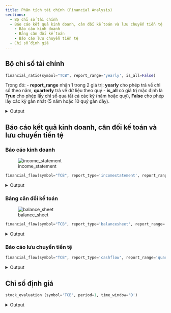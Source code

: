 ```yaml
---
title: Phân tích tài chính (Financial Analysis)
sections:
  - Bộ chỉ số tài chính
  - Báo cáo kết quả kinh doanh, cân đối kế toán và lưu chuyển tiền tệ
    - Báo cáo kinh doanh
    - Bảng cân đối kế toán
    - Báo cáo lưu chuyển tiền tệ
  - Chỉ số định giá
---
```


## Bộ chỉ số tài chính
```python
financial_ratio(symbol="TCB", report_range='yearly', is_all=False)
```
Trong đó:
- **report_range** nhận 1 trong 2 giá trị: **yearly** cho phép trả về chỉ số theo năm, **quarterly** trả về dữ liệu theo quý
- **is_all** có giá trị mặc định là **True** cho phép lấy chỉ số qua tất cả các kỳ (năm hoặc quý), **False** cho phép lấy các kỳ gần nhất (5 năm hoặc 10 quý gần đây).

<details>
  <summary>Output</summary>

```shell
>>> financial_ratio('TCB', 'yearly')
year                      2022   2021   2020   2019   2018
ticker                     TCB    TCB    TCB    TCB    TCB
priceToEarning             4.5    9.7    9.0    8.2   10.7
priceToBook                0.8    1.9    1.5    1.3    1.8
roe                      0.197  0.217  0.181  0.178  0.215
roa                      0.032  0.036   0.03  0.029  0.029
earningPerShare           5729   5132   3504   2869   2410
bookValuePerShare        32248  26452  21214  17679  14749
interestMargin           0.053  0.057  0.049  0.043  0.041
nonInterestOnToi         0.259   0.28  0.307  0.323  0.379
badDebtPercentage        0.007  0.007  0.005  0.013  0.018
provisionOnBadDebt       1.573  1.629   1.71  0.948  0.851
costOfFinancing          0.028  0.022  0.031  0.038  0.041
equityOnTotalAsset       0.162  0.164   0.17  0.162  0.161
equityOnLoan              0.27  0.268  0.269  0.269  0.324
costToIncome             0.328  0.301  0.319  0.347  0.318
equityOnLiability          0.2    0.2    0.2    0.2    0.2
epsChange                0.116  0.465  0.221  0.191  0.313
assetOnEquity              6.2    6.1    5.9    6.2    6.2
preProvisionOnToi        0.537  0.554  0.542   0.52  0.542
postTaxOnToi               0.5  0.497  0.465  0.485  0.462
loanOnEarnAsset          0.684  0.665  0.681  0.649  0.537
loanOnAsset              0.602  0.611  0.631  0.602  0.498
loanOnDeposit            1.173  1.104    1.0  0.998  0.794
depositOnEarnAsset       0.583  0.603   0.68  0.651  0.676
badDebtOnAsset           0.004  0.004  0.003  0.008  0.009
liquidityOnLiability     0.347  0.382  0.372  0.411  0.531
payableOnEquity            5.2    5.1    4.9    5.2    5.2
cancelDebt               0.002  0.004  0.013  0.002  0.008
bookValuePerShareChange  0.219  0.247    0.2  0.199  0.923
creditGrowth             0.211  0.252  0.202  0.443 -0.006
  ```
</details>


## Báo cáo kết quả kinh doanh, cân đối kế toán và lưu chuyển tiền tệ

### Báo cáo kinh doanh

![income_statement](https://raw.githubusercontent.com/thinh-vu/vnstock/main/src/financial_income_statement.png)
```python
financial_flow(symbol="TCB", report_type='incomestatement', report_range='quarterly')
```


<details>
  <summary>Output</summary>

```shell
ticker  revenue  yearRevenueGrowth  quarterRevenueGrowth costOfGoodSold grossProfit  ...  investProfit  serviceProfit  otherProfit  provisionExpense operationIncome  ebitda
index                                                                                        ...
2021-Q4    TCB     7245              0.328                 0.074           None        None  ...           279           2103          532              -627            6767    None
2021-Q3    TCB     6742              0.310                 0.023           None        None  ...           384           1497          156              -589            6151    None
2021-Q2    TCB     6588              0.674                 0.076           None        None  ...           717           1457          444              -598            6615    None
2021-Q1    TCB     6124              0.454                 0.122           None        None  ...           812           1325          671              -851            6369    None
```
</details>

### Bảng cân đối kế toán

![balance_sheet](https://raw.githubusercontent.com/thinh-vu/vnstock/main/src/financial_balancesheet.png)
```python
financial_flow(symbol="TCB", report_type='balancesheet', report_range='quarterly')
```

<details>
  <summary>Output</summary>

```shell
        ticker shortAsset  cash shortInvest shortReceivable inventory longAsset  fixedAsset  ...  payableInterest  receivableInterest deposit otherDebt  fund  unDistributedIncome  minorShareHolderProfit  payable
index                                                                                        ...

2021-Q4    TCB       None  3579        None            None      None      None        7224  ...             3098                5808  314753     33680  9156                47469                     845   475756
2021-Q3    TCB       None  3303        None            None      None      None        7106  ...             3074                6224  316376     34003  6784                45261                     753   453251
2021-Q2    TCB       None  3554        None            None      None      None        6739  ...             2643                5736  289335     27678  6790                40924                     659   420403
2021-Q1    TCB       None  4273        None            None      None      None        4726  ...             2897                5664  287446     26035  6790                36213                     563   3837
```
</details>

### Báo cáo lưu chuyển tiền tệ

```python
financial_flow(symbol="TCB", report_type='cashflow', report_range='quarterly')
```

<details>
  <summary>Output</summary>

```shell
        ticker  investCost  fromInvest  fromFinancial  fromSale  freeCashFlow
index
2021-Q4    TCB        -280        -276              0     -9328             0
2021-Q3    TCB        -180        -179             60     17974             0
2021-Q2    TCB        -337        -282              0     11205             0
2021-Q1    TCB        -143        -143              0     -6954             0
```
</details>

## Chỉ số định giá

```python
stock_evaluation (symbol='TCB', period=1, time_window='D')
```

<details>
  <summary>Output</summary>

  ```shell
  >>> stock_evaluation (symbol='TCB', period=1, time_window='D')
      ticker   fromDate     toDate   PE   PB  industryPE  vnindexPE  industryPB  vnindexPB
  0      TCB 2022-09-05 2022-09-05  6.4  1.2         9.8       14.0         1.7        2.0
  1      TCB 2022-09-06 2022-09-06  6.4  1.2         9.9       14.0         1.7        2.0
  2      TCB 2022-09-07 2022-09-07  6.2  1.2         9.6       13.7         1.7        2.0
  3      TCB 2022-09-08 2022-09-08  6.2  1.2         9.4       13.5         1.6        1.9
  4      TCB 2022-09-09 2022-09-09  6.2  1.2         9.5       13.7         1.6        2.0
  ..     ...        ...        ...  ...  ...         ...        ...         ...        ...
  245    TCB 2023-08-25 2023-08-25  6.7  1.0         9.3       14.8         1.5        1.7
  246    TCB 2023-08-28 2023-08-28  6.7  1.0         9.3       15.0         1.6        1.7
  247    TCB 2023-08-29 2023-08-29  6.7  1.0         9.4       15.1         1.6        1.7
  248    TCB 2023-08-30 2023-08-30  6.7  1.0         9.5       15.2         1.6        1.7
  249    TCB 2023-08-31 2023-08-31  6.8  1.0         9.6       15.4         1.6        1.7

  [250 rows x 9 columns]
  ```
</details>

